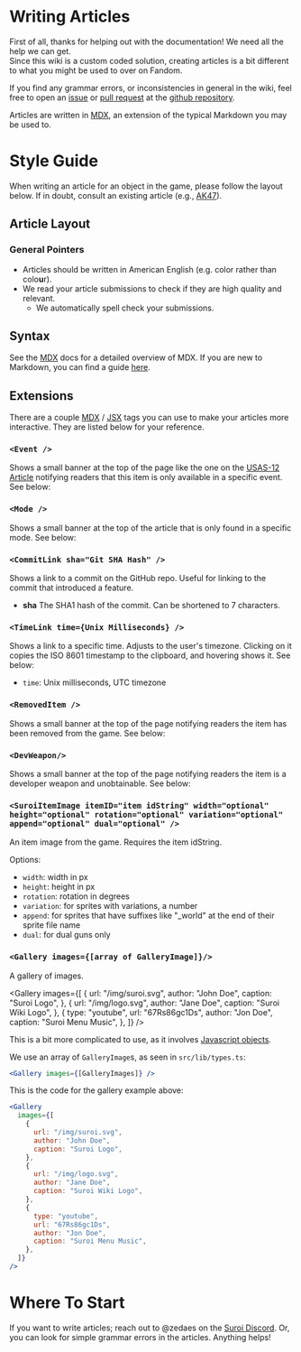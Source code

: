 
# Writing Articles

First of all, thanks for helping out with the documentation! We need all the help we can get.<br/>
Since this wiki is a custom coded solution, creating articles is a bit different to what you might be used to over on Fandom.

If you find any grammar errors, or inconsistencies in general in the wiki, feel free to open an [issue](https://github.com/HasangerGames/suroi-wiki/issues) or [pull request](https://github.com/HasangerGames/suroi-wiki/pulls) at the [github repository](https://github.com/HasangerGames).

Articles are written in [MDX](https://mdxjs.com/docs/what-is-mdx/), an extension of the typical Markdown you may be used to.

# Style Guide

When writing an article for an object in the game, please follow the layout below. If in doubt, consult an existing
article (e.g., [AK47](/weapons/guns/ak47)).

## Article Layout

### General Pointers

- Articles should be written in American English (e.g. color rather than colo**u**r).
- We read your article submissions to check if they are high quality and relevant.
  - We automatically spell check your submissions.

## Syntax

See the [MDX](https://mdxjs.com/docs/what-is-mdx/) docs for a detailed overview of MDX. If you are new to Markdown, you can find a
guide [here](https://www.markdownguide.org/basic-syntax/).

## Extensions

There are a couple [MDX](https://mdxjs.com/docs/what-is-mdx/) / [JSX](https://legacy.reactjs.org/docs/introducing-jsx.html) tags you can use to make your articles more interactive. They are listed below for your reference.

### `<Event />`

Shows a small banner at the top of the page like the one on the [USAS-12 Article](/weapons/guns/usas12) notifying readers
that this item is only available in a specific event. See below:

<Event />

### `<Mode />`

Shows a small banner at the top of the article that is only found in a specific mode. See below:

<Mode />

### `<CommitLink sha="Git SHA Hash" />`

Shows a link to a commit on the GitHub repo. Useful for linking to the commit that introduced a feature.

<CommitLink sha="1da8f75e" />

- **sha** The SHA1 hash of the commit. Can be shortened to 7 characters.

### `<TimeLink time={Unix Milliseconds} />`

Shows a link to a specific time. Adjusts to the user's timezone. Clicking on it copies the ISO 8601 timestamp to the clipboard, and hovering shows it.
See below:

<TimeLink time={1699868632020} />

- `time`: Unix milliseconds, UTC timezone

### `<RemovedItem />`

Shows a small banner at the top of the page notifying readers the item has been removed from the game. See below:

<Removed />

### `<DevWeapon/>`

Shows a small banner at the top of the page notifying readers the item is a developer weapon and unobtainable. See below:

<DevWeapon />

### `<SuroiItemImage itemID="item idString" width="optional" height="optional" rotation="optional" variation="optional" append="optional" dual="optional" />`

An item image from the game. Requires the item idString.

Options:

- `width`: width in px
- `height`: height in px
- `rotation`: rotation in degrees
- `variation`: for sprites with variations, a number
- `append`: for sprites that have suffixes like "\_world" at the end of their sprite file name
- `dual`: for dual guns only

<SuroiItemImage itemID="death_ray" />

### `<Gallery images={[array of GalleryImage]}/>`

A gallery of images.

<Gallery
  images={[
    {
      url: "/img/suroi.svg",
      author: "John Doe",
      caption: "Suroi Logo",
    },
    {
      url: "/img/logo.svg",
      author: "Jane Doe",
      caption: "Suroi Wiki Logo",
    },
    {
      type: "youtube",
      url: "67Rs86gc1Ds",
      author: "Jon Doe",
      caption: "Suroi Menu Music",
    },
  ]}
/>

This is a bit more complicated to use, as it involves [Javascript objects](https://www.w3schools.com/js/js_objects.asp).

We use an array of `GalleryImage`s, as seen in `src/lib/types.ts`:

```jsx
<Gallery images={[GalleryImages]} />
```

This is the code for the gallery example above:

```jsx
<Gallery
  images={[
    {
      url: "/img/suroi.svg",
      author: "John Doe",
      caption: "Suroi Logo",
    },
    {
      url: "/img/logo.svg",
      author: "Jane Doe",
      caption: "Suroi Wiki Logo",
    },
    {
      type: "youtube",
      url: "67Rs86gc1Ds",
      author: "Jon Doe",
      caption: "Suroi Menu Music",
    },
  ]}
/>
```

# Where To Start

If you want to write articles; reach out to @zedaes on the [Suroi Discord](https://discord.gg/suroi). Or, you can look for simple grammar errors in the articles. Anything helps!
